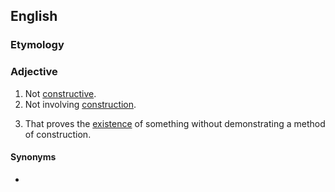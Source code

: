 ==English==

===Etymology===
{{prefix|non|constructive|lang=en}}

===Adjective===
{{en-adj|-}}
# Not [[constructive]].
# Not involving [[construction]].
# {{lb|en|mathematics}} That proves the [[existence]] of something without demonstrating a method of construction.

====Synonyms====
* {{l|en|unconstructive}}